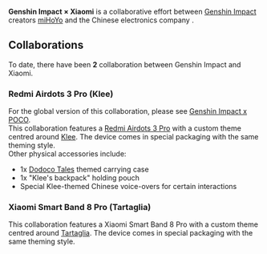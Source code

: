 {{Event Infobox
|title      = Genshin Impact × Xiaomi
|type       = Collaboration
|image      = <gallery>
Collaboration Genshin Impact × XiaoMi (Klee) 01.png|Redmi Airdots 3 Pro (Klee)
</gallery>
|country    = China
}}
'''Genshin Impact × Xiaomi''' is a collaborative effort between [[Genshin Impact]] creators [[miHoYo]] and the Chinese electronics company {{w|Xiaomi}}.

==Collaborations==
To date, there have been '''2''' collaboration between Genshin Impact and Xiaomi.

===Redmi Airdots 3 Pro (Klee)===
For the global version of this collaboration, please see [[Genshin Impact x POCO]].<br>
This collaboration features a [https://www.mi.com/global/product/redmi-buds-3-pro/ Redmi Airdots 3 Pro] with a custom theme centred around [[Klee]]. The device comes in special packaging with the same theming style.<br>
Other physical accessories include:
* 1x [[Dodoco Tales]] themed carrying case
* 1x "Klee's backpack" holding pouch
* Special Klee-themed Chinese voice-overs for certain interactions

===Xiaomi Smart Band 8 Pro (Tartaglia)===
This collaboration features a Xiaomi Smart Band 8 Pro with a custom theme centred around [[Tartaglia]]. The device comes in special packaging with the same theming style.
